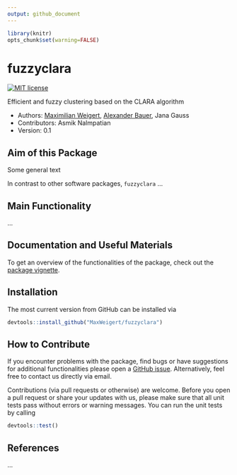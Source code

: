 ```yaml
---
output: github_document
---
```


```r
library(knitr)
opts_chunk$set(warning=FALSE)
```

# fuzzyclara

<!-- badges: start
[![R build status](https://github.com/bauer-alex/APCtools/workflows/R-CMD-check/badge.svg)](https://github.com/bauer-alex/APCtools/actions)
[![Codecov test coverage](https://codecov.io/gh/bauer-alex/APCtools/branch/main/graph/badge.svg?token=KrjDYWRi2W)](https://app.codecov.io/gh/bauer-alex/APCtools)
[![](https://cranlogs.r-pkg.org/badges/grand-total/fuzzyclara)](https://cran.r-project.org/package=fuzzyclara)
-->
[![MIT license](https://img.shields.io/badge/license-MIT-brightgreen.svg)](https://opensource.org/licenses/MIT)
<!-- badges: end -->

Efficient and fuzzy clustering based on the CLARA algorithm

* Authors: [Maximilian Weigert](https://www.en.stablab.stat.uni-muenchen.de/people/doktoranden/weigert/index.html), [Alexander Bauer](https://github.com/bauer-alex/), Jana Gauss
* Contributors: Asmik Nalmpatian
* Version: 0.1


## Aim of this Package

Some general text

In contrast to other software packages, `fuzzyclara` ...


## Main Functionality

...

## Documentation and Useful Materials

To get an overview of the functionalities of the package, check out the
[package vignette](https://MaxWeigert.github.io/fuzzyclara/articles/main_functionality.html).

## Installation

The most current version from GitHub can be installed via
```r
devtools::install_github("MaxWeigert/fuzzyclara")
```


## How to Contribute

If you encounter problems with the package, find bugs or have suggestions for
additional functionalities please open a
[GitHub issue](https://github.com/MaxWeigert/fuzzyclara/issues).
Alternatively, feel free to contact us directly via email.

Contributions (via pull requests or otherwise) are welcome.
Before you open a pull request or share your updates with us, please make sure
that all unit tests pass without errors or warning messages. You can run the unit
tests by calling
```r
devtools::test()
```

## References

...
